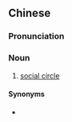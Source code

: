 ==Chinese==
{{zh-forms|type=22}}

===Pronunciation===
{{zh-pron
|m=shèjiāo quānzi
|cat=n
}}

===Noun===
{{zh-noun}}

# [[social circle]] {{gloss|of a person}}

====Synonyms====
* {{zh-l|社交圈}}